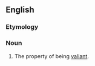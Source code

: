==English==

===Etymology===
{{suffix|en|valiant|ness}}

===Noun===
{{en-noun|-}}

# The property of being [[valiant]].